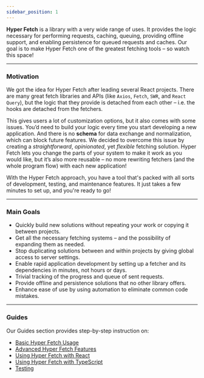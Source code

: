 ```yaml
---
sidebar_position: 1
---
```


**Hyper Fetch** is a library with a very wide range of uses. It provides the logic necessary for performing requests,
caching, queuing, providing offline support, and enabling persistence for queued requests and caches. Our goal is to
make Hyper Fetch one of the greatest fetching tools – so watch this space!

---

### Motivation

We got the idea for Hyper Fetch after leading several React projects. There are many great fetch libraries and APIs
(like `Axios`, `Fetch`, `SWR`, and `React Query`), but the logic that they provide is detached from each other – i.e.
the hooks are detached from the fetchers.

This gives users a lot of customization options, but it also comes with some issues. You’d need to build your logic
every time you start developing a new application. And there is no **schema** for data exchange and normalization, which
can block future features. We decided to overcome this issue by creating a _straightforward_, _opinionated_, yet
_flexible_ fetching solution. Hyper Fetch lets you change the parts of your system to make it work as you would like,
but it’s also more reusable – no more rewriting fetchers (and the whole program flow) with each new application!

With the Hyper Fetch approach, you have a tool that's packed with all sorts of development, testing, and maintenance
features. It just takes a few minutes to set up, and you're ready to go!

---

### Main Goals

- Quickly build new solutions without repeating your work or copying it between projects.
- Get all the necessary fetching systems – and the possibility of expanding them as needed.
- Stop duplicating solutions between and within projects by giving global access to server settings.
- Enable rapid application development by setting up a fetcher and its dependencies in minutes, not hours or days.
- Trivial tracking of the progress and queue of sent requests.
- Provide offline and persistence solutions that no other library offers.
- Enhance ease of use by using automation to eliminate common code mistakes.

---

### Guides

Our Guides section provides step-by-step instruction on:

- [Basic Hyper Fetch Usage](/guides/01-Basic/Setup.mdx)
- [Advanced Hyper Fetch Features](/guides/02-Advanced/Cancellation.mdx)
- [Using Hyper Fetch with React](/guides/04-React/01-Core/Fetching.mdx)
- [Using Hyper Fetch with TypeScript](/guides/05-Typescript/Global_Error.mdx)
- [Testing](/guides/06-Testing/Isolation.mdx)

